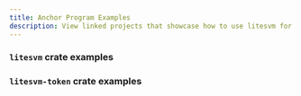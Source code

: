 ```yaml
---
title: Anchor Program Examples
description: View linked projects that showcase how to use litesvm for anchor program testing
---
```



### `litesvm` crate examples

<Cards>
  <Card
    title="Anchor CRUD App"
    description="Example for handling data"
    href="https://github.com/brimigs/anchor-crud-litesvm"
  />
</Cards>

### `litesvm-token` crate examples

<Cards>
  <Card
    title="Anchor Escrow App"
    description="Example for handling tokens"
    href="https://github.com/brimigs/anchor-escrow-with-litesvm"
  />
</Cards>
